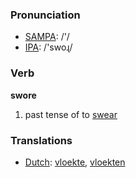 === Pronunciation ===
*[[w:SAMPA|SAMPA]]: /'/
*[[w:IPA|IPA]]: /'swoɻ/

=== Verb ===

'''swore'''

# past tense of to [[swear]]

=== Translations ===
*[[Dutch]]: [[vloekte]], [[vloekten]]